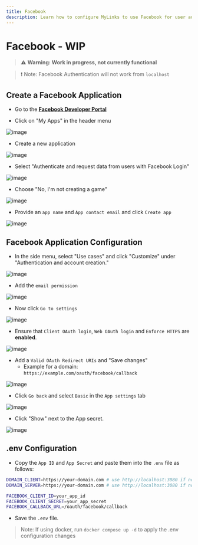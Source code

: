 ```yaml
---
title: Facebook
description: Learn how to configure MyLinks to use Facebook for user authentication.
---
```


# Facebook - WIP

> ⚠️ **Warning: Work in progress, not currently functional**

> ❗ Note: Facebook Authentication will not work from `localhost`

## Create a Facebook Application

- Go to the **[Facebook Developer Portal](https://developers.facebook.com/)**

- Click on "My Apps" in the header menu

![image](https://github.com/danny-avila/MyLinks/assets/32828263/b75ccb8b-d56b-41b7-8b0d-a32c2e762962)

- Create a new application

![image](https://github.com/danny-avila/MyLinks/assets/32828263/706f050d-5423-44cc-80f0-120913695d8f)

- Select "Authenticate and request data from users with Facebook Login"

![image](https://github.com/danny-avila/MyLinks/assets/32828263/2ebbb571-afe8-429e-ab39-be6e83d12c01)

- Choose "No, I'm not creating a game"

![image](https://github.com/danny-avila/MyLinks/assets/32828263/88b5160a-9c72-414a-bbcc-7717b81106f3)

- Provide an `app name` and `App contact email` and click `Create app`

![image](https://github.com/danny-avila/MyLinks/assets/32828263/e1282c9e-4e7d-4cbe-82c9-cc76967f83e1)

## Facebook Application Configuration

- In the side menu, select "Use cases" and click "Customize" under "Authentication and account creation."

![image](https://github.com/danny-avila/MyLinks/assets/32828263/39f4bb70-d9dc-4d1c-8443-2666fe56499b)

-  Add the `email permission`

![image](https://github.com/danny-avila/MyLinks/assets/32828263/dfa20879-2cb8-4daf-883d-3790854afca0)

- Now click `Go to settings`

![image](https://github.com/danny-avila/MyLinks/assets/32828263/512213a2-bd8b-4fd3-96c7-0de6d3222ddd)

- Ensure that `Client OAuth login`, `Web OAuth login` and `Enforce HTTPS` are **enabled**.

![image](https://github.com/danny-avila/MyLinks/assets/32828263/3a7d935b-97bf-493b-b909-39ecf9b3432b)

- Add a `Valid OAuth Redirect URIs` and "Save changes"
    - Example for a domain: `https://example.com/oauth/facebook/callback`

![image](https://github.com/danny-avila/MyLinks/assets/32828263/ef8e54ee-a766-4871-9719-d4eff7a770b6)

- Click `Go back` and select `Basic` in the `App settings` tab

![image](https://github.com/danny-avila/MyLinks/assets/32828263/0d14f702-5183-422e-a12c-5d1b6031581b)

- Click "Show" next to the App secret.

![image](https://github.com/danny-avila/MyLinks/assets/32828263/9a009e37-2bb6-4da6-b5c7-9139c3db6185)

## .env Configuration

- Copy the `App ID` and `App Secret` and paste them into the `.env` file as follows:

```bash filename=".env"
DOMAIN_CLIENT=https://your-domain.com # use http://localhost:3080 if not using a custom domain
DOMAIN_SERVER=https://your-domain.com # use http://localhost:3080 if not using a custom domain

FACEBOOK_CLIENT_ID=your_app_id
FACEBOOK_CLIENT_SECRET=your_app_secret
FACEBOOK_CALLBACK_URL=/oauth/facebook/callback
```

- Save the `.env` file.

> Note: If using docker, run `docker compose up -d` to apply the .env configuration changes
